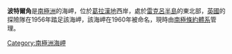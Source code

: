 {{coord|64|30|S|61|46|W|display=title}}

'''波特爾角'''是[[南極洲|南極洲]]的海岬，位於[[葛拉漢地|葛拉漢地]]西岸，處於[[雷克呂半島|雷克呂半島]]的東北部，[[英國|英國]]的探險隊在1956年踏足該海岬，該海岬在1960年被命名，現時由[[南極條約體系|南極條約體系]]管理。

{{DEFAULTSORT:Portal Point}}
[[Category:南極洲海岬|Category:南極洲海岬]]


{{DancoCoast-geo-stub}}